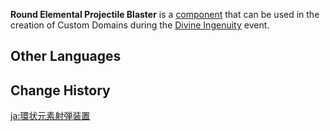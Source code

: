 {{Component Infobox
|id          = 4012
|image       = Item Round Elemental Projectile Blaster.png
|load        = 26
|event       = Divine Ingenuity
|description = This mechanism will periodically fire ring-shaped elemental projectiles.<br>Characters hit by one of its projectiles will lose a fixed amount of Life Points and become affected by the projectile's element.<br>Can only be placed on the ground and cannot be batch-selected.
|placement   = Sticks to Ground
|category    = Traps
|size        = 5 · 5 · 2
}}
'''Round Elemental Projectile Blaster''' is a [[component]] that can be used in the creation of Custom Domains during the [[Divine Ingenuity]] event.

==Other Languages==
{{Other Languages
|default_hidden = 1
|en      = Round Elemental Projectile Blaster
|zhs     = 环形元素飞弹机关
|zhs_rm  = Huánxíng Yuánsù Fēidàn Jīguān
|zht     = 環形元素飛彈機關
|zht_rm  = Huánxíng Yuánsù Fēidàn Jīguān
|ja      = 環状元素射弾装置
|ja_rm   = Kanjou Genso Shadan Souchi
|ko      = 고리형 원소 발사 장치
|es      = Mecanismo de proyectiles elementales redondos
|fr      = Lanceur de projectiles élémentaires ronds
|ru      = Механизм с кольцеобразными элементальными снарядами
|th      = กลไกพลังคลื่นธาตุรูปวงกลม
|th_rm   = 
|vi      = Cơ Quan Đạn Tròn
|de      = Vorrichtung der runden Elementarprojektile
|id      = Penembak Proyektil Elemen Berbentuk Bundar
|pt      = Mecanismo de Projéteis Elementais Redondos
|tr      = Yuvarlak Element Fırlatıcı
|it      = Sparaproiettili elementali circolari
}}

==Change History==
{{Change History|2.5}}

[[ja:環状元素射弾装置]]